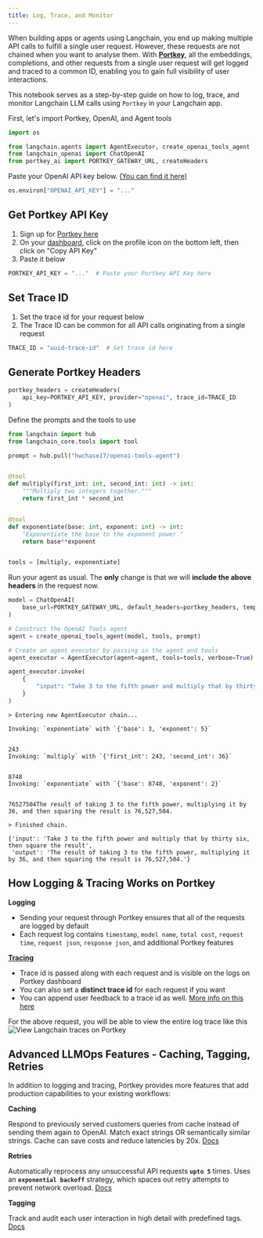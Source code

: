 ```yaml
---
title: Log, Trace, and Monitor
---
```


When building apps or agents using Langchain, you end up making multiple API calls to fulfill a single user request. However, these requests are not chained when you want to analyse them. With [**Portkey**](/oss/javascript/integrations/providers/portkey/), all the embeddings, completions, and other requests from a single user request will get logged and traced to a common ID, enabling you to gain full visibility of user interactions.

This notebook serves as a step-by-step guide on how to log, trace, and monitor Langchain LLM calls using `Portkey` in your Langchain app.

First, let's import Portkey, OpenAI, and Agent tools


```python
import os

from langchain.agents import AgentExecutor, create_openai_tools_agent
from langchain_openai import ChatOpenAI
from portkey_ai import PORTKEY_GATEWAY_URL, createHeaders
```

Paste your OpenAI API key below. [(You can find it here)](https://platform.openai.com/account/api-keys)


```python
os.environ["OPENAI_API_KEY"] = "..."
```

## Get Portkey API Key
1. Sign up for [Portkey here](https://app.portkey.ai/signup)
2. On your [dashboard](https://app.portkey.ai/), click on the profile icon on the bottom left, then click on "Copy API Key"
3. Paste it below


```python
PORTKEY_API_KEY = "..."  # Paste your Portkey API Key here
```

## Set Trace ID
1. Set the trace id for your request below
2. The Trace ID can be common for all API calls originating from a single request


```python
TRACE_ID = "uuid-trace-id"  # Set trace id here
```

## Generate Portkey Headers


```python
portkey_headers = createHeaders(
    api_key=PORTKEY_API_KEY, provider="openai", trace_id=TRACE_ID
)
```

Define the prompts and the tools to use


```python
from langchain import hub
from langchain_core.tools import tool

prompt = hub.pull("hwchase17/openai-tools-agent")


@tool
def multiply(first_int: int, second_int: int) -> int:
    """Multiply two integers together."""
    return first_int * second_int


@tool
def exponentiate(base: int, exponent: int) -> int:
    "Exponentiate the base to the exponent power."
    return base**exponent


tools = [multiply, exponentiate]
```

Run your agent as usual. The **only** change is that we will **include the above headers** in the request now.


```python
model = ChatOpenAI(
    base_url=PORTKEY_GATEWAY_URL, default_headers=portkey_headers, temperature=0
)

# Construct the OpenAI Tools agent
agent = create_openai_tools_agent(model, tools, prompt)

# Create an agent executor by passing in the agent and tools
agent_executor = AgentExecutor(agent=agent, tools=tools, verbose=True)

agent_executor.invoke(
    {
        "input": "Take 3 to the fifth power and multiply that by thirty six, then square the result"
    }
)
```
```output
> Entering new AgentExecutor chain...

Invoking: `exponentiate` with `{'base': 3, 'exponent': 5}`


243
Invoking: `multiply` with `{'first_int': 243, 'second_int': 36}`


8748
Invoking: `exponentiate` with `{'base': 8748, 'exponent': 2}`


76527504The result of taking 3 to the fifth power, multiplying it by 36, and then squaring the result is 76,527,504.

> Finished chain.
```


```output
{'input': 'Take 3 to the fifth power and multiply that by thirty six, then square the result',
 'output': 'The result of taking 3 to the fifth power, multiplying it by 36, and then squaring the result is 76,527,504.'}
```


## How Logging & Tracing Works on Portkey

**Logging**
- Sending your request through Portkey ensures that all of the requests are logged by default
- Each request log contains `timestamp`, `model name`, `total cost`, `request time`, `request json`, `response json`, and additional Portkey features

**[Tracing](https://portkey.ai/docs/product/observability-modern-monitoring-for-llms/traces)**
- Trace id is passed along with each request and is visible on the logs on Portkey dashboard
- You can also set a **distinct trace id** for each request if you want
- You can append user feedback to a trace id as well. [More info on this here](https://portkey.ai/docs/product/observability-modern-monitoring-for-llms/feedback)

For the above request, you will be able to view the entire log trace like this
![View Langchain traces on Portkey](https://assets.portkey.ai/docs/agent_tracing.gif)

## Advanced LLMOps Features - Caching, Tagging, Retries

In addition to logging and tracing, Portkey provides more features that add production capabilities to your existing workflows:

**Caching**

Respond to previously served customers queries from cache instead of sending them again to OpenAI. Match exact strings OR semantically similar strings. Cache can save costs and reduce latencies by 20x. [Docs](https://portkey.ai/docs/product/ai-gateway-streamline-llm-integrations/cache-simple-and-semantic)

**Retries**

Automatically reprocess any unsuccessful API requests **`upto 5`** times. Uses an **`exponential backoff`** strategy, which spaces out retry attempts to prevent network overload. [Docs](https://portkey.ai/docs/product/ai-gateway-streamline-llm-integrations)

**Tagging**

Track and audit each user interaction in high detail with predefined tags. [Docs](https://portkey.ai/docs/product/observability-modern-monitoring-for-llms/metadata)
